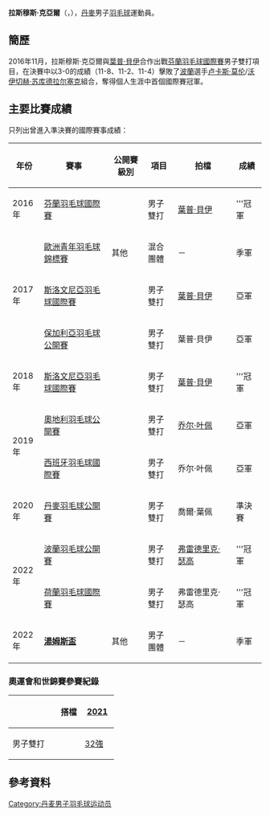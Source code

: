 {{noteTA|G1=Badminton}}
{{Infobox 羽球選手
| playername              = 拉斯穆斯·克亞爾<br />{{lang|da|Rasmus Kjær}}
| image                   = 
| size                    = 
| caption                 = 
| birth_name              = 
| date_of_birth           = {{birth_date_and_age|1998|10|4}}
| place_of_birth          = {{DEN}}[[格洛斯楚普|格洛斯楚普]]
| height                  = {{height|m=1.80}}
| weight                  = 
| event                   = 男子雙打、混合雙打
| country                 = {{DEN}}
| years_started           = 2011年
| years_intldebut         = 2015年
| handedness              = 右手
| coach                   = 
| highest_ranking         = 第167位（男雙-[[葉普·貝伊|貝伊]]）
| date_of_highest_ranking = 2017年1月12日<ref name="ranking">[http://bwfcontent.tournamentsoftware.com/ranking/player.aspx?id=12746&player=1583249 BWF World Ranking - Ranking of Rasmus KJÆR (64729)] {{Wayback|url=http://bwfcontent.tournamentsoftware.com/ranking/player.aspx?id=12746&player=1583249 |date=20220514111344 }}{{en}}</ref>
| current_ranking         = 第199位（男雙-[[葉普·貝伊|貝伊]]）<br/>第1043位（混雙-[[伊琳娜·阿美莱·安德森|安德森]]）
| date_of_current_ranking = 2017年1月26日<ref>[http://bwfcontent.tournamentsoftware.com/ranking/category.aspx?id=12746&category=474 BWF World Ranking - BWF世界排名榜 (1/26/2017) - Men's doubles] {{Wayback|url=http://bwfcontent.tournamentsoftware.com/ranking/category.aspx?id=12746&category=474 |date=20220514111432 }}{{en}}</ref><ref>[http://bwfcontent.tournamentsoftware.com/ranking/category.aspx?id=12746&category=476 BWF World Ranking - BWF世界排名榜 (1/26/2017) - Mixed doubles] {{Wayback|url=http://bwfcontent.tournamentsoftware.com/ranking/category.aspx?id=12746&category=476 |date=20220514111556 }}{{en}}</ref>
| played                  = 1勝–1負（男單）<br/>29勝–11負（男雙）<br/>10勝–6負（混雙）
| titles                  = 
| bwf_profile             = EA55EEF1-91A9-4C16-9CC0-AE2F29C9329F
| bwf_id                  = 64729
| updated                 = 2017年2月2日
}}
{{MedalTableTop}}
{{MedalSport | 男子[[羽毛球|羽毛球]]}}
{{MedalCountry | {{DEN}}}}
{{MedalCompetition | [[湯姆斯盃|湯姆斯盃]]}}
{{MedalBronze | [[2022年湯姆斯盃|2022年 曼谷]] | [[2022年湯姆斯盃|男子團體]]}}
{{MedalCompetition | [[歐洲青年羽毛球錦標賽|歐洲青年羽毛球錦標賽]]}}
{{MedalBronze | [[2017年歐洲青年羽毛球錦標賽|2017年 米卢斯]] | 混合團體}}
{{MedalBottom}}
'''拉斯穆斯·克亞爾'''（{{lang-da|'''Rasmus Kjær'''}}，{{bd|1998年|10月4日}}），[[丹麥|丹麥]]男子[[羽毛球|羽毛球]]運動員。

==簡歷==
2016年11月，拉斯穆斯·克亞爾與[[葉普·貝伊|葉普·貝伊]]合作出戰[[2016年芬蘭羽毛球國際賽|芬蘭羽毛球國際賽]]男子雙打項目，在決賽中以3-0的成績（11-8、11-2、11-4）擊敗了[[波蘭|波蘭]]選手[[卢卡斯·莫伦|卢卡斯·莫伦]]/[[沃伊切赫·苏库德拉尔塞克|沃伊切赫·苏库德拉尔塞克]]組合，奪得個人生涯中首個國際賽冠軍。

==主要比賽成績==
只列出曾進入準決賽的國際賽事成績：
{| class=wikitable style="text-align:center; font-size:small;" 
!width="50"|年份
!width="180"|賽事
!width="80"|公開賽級別
!width="60"|項目
!width="150"|拍檔
!width="50"|成績
|-
!rowspan="1"|2016年
|[[2016年芬蘭羽毛球國際賽|芬蘭羽毛球國際賽]]
|{{BWFIS}}
|男子雙打
|[[葉普·貝伊|葉普·貝伊]]
|bgcolor="gold"|'''冠軍
|-
!rowspan="3"|2017年
|[[2017年歐洲青年羽毛球錦標賽|歐洲青年羽毛球錦標賽]]
|其他
|混合團體
|－
|bgcolor="#b8860b"|季軍
|-
|[[2017年斯洛文尼亞羽毛球國際賽|斯洛文尼亞羽毛球國際賽]]
|{{BWFIS}}
|男子雙打
|[[葉普·貝伊|葉普·貝伊]]
|bgcolor="silver"|亞軍
|-
|[[2017年保加利亞羽毛球公開賽|保加利亞羽毛球公開賽]]
|{{BWFIS}}
|男子雙打
|葉普·貝伊
|bgcolor="silver"|亞軍
|-
!rowspan="1"|2018年
|[[2018年斯洛文尼亞羽毛球國際賽|斯洛文尼亞羽毛球國際賽]]
|{{BWFIS}}
|男子雙打
|[[葉普·貝伊|葉普·貝伊]]
|bgcolor="gold"|'''冠軍
|-
!rowspan="2"|2019年
|[[2019年奧地利羽毛球公開賽|奧地利羽毛球公開賽]]
|{{BWFIC}}
|男子雙打
|[[乔尔·叶佩|乔尔·叶佩]]
|bgcolor="silver"|亞軍
|-
|[[2019年西班牙羽毛球國際賽|西班牙羽毛球國際賽]]
|{{BWFIC}}
|男子雙打
|乔尔·叶佩
|bgcolor="silver"|亞軍
|-
!rowspan="1"|2020年
|[[2020年丹麥羽毛球公開賽|丹麥羽毛球公開賽]]
|{{BWF750}}
|男子雙打
|喬爾·葉佩
|bgcolor="#b8860b"|準決賽
|-
!rowspan="2"|2022年
|[[2022年波蘭羽毛球公開賽|波蘭羽毛球公開賽]]
|{{BWFIC}}
|男子雙打
|[[弗雷德里克·瑟高|弗雷德里克·瑟高]]
|bgcolor="gold"|'''冠軍
|-
|[[2022年荷蘭羽毛球國際賽|荷蘭羽毛球國際賽]]
|{{BWFIS}}
|男子雙打
|弗雷德里克·瑟高
|bgcolor="gold"|'''冠軍
|-
!rowspan="1"|2022年
|'''[[2022年湯姆斯盃|湯姆斯盃]]'''
|其他
|男子團體
|－
|bgcolor="#b8860b"|季軍
|}
{{BWF賽事級別索引}}

===奧運會和世錦賽參賽紀錄===
{| class=wikitable style="text-align:center; font-size:small;" 
!
!搭檔
!width="50"|[[2021年世界羽毛球錦標賽|2021]]
|-
!width="80"|男子雙打
|align="left"|{{nowrap|[[乔尔·叶佩|乔尔·叶佩]]}}
|[[2021年世界羽毛球錦標賽男子雙打項目|32強]]
|}

== 參考資料 ==
{{Reflist}}

{{DEFAULTSORT:Kjær, Rasmus}}
[[Category:丹麦男子羽毛球运动员|Category:丹麦男子羽毛球运动员]]